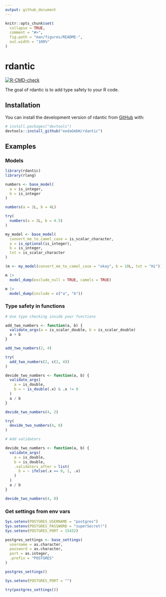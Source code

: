 ```yaml
---
output: github_document
---
```


<!-- README.md is generated from README.Rmd. Please edit that file -->

```r
knitr::opts_chunk$set(
  collapse = TRUE,
  comment = "#>",
  fig.path = "man/figures/README-",
  out.width = "100%"
)
```

# rdantic

<!-- badges: start -->
[![R-CMD-check](https://github.com/eodaGmbH/rdantic/actions/workflows/R-CMD-check.yaml/badge.svg)](https://github.com/eodaGmbH/rdantic/actions/workflows/R-CMD-check.yaml)
<!-- badges: end -->

The goal of rdantic is to add type safety to your R code.

## Installation

You can install the development version of rdantic from [GitHub](https://github.com/) with:

``` r
# install.packages("devtools")
devtools::install_github("eodaGmbH/rdantic")
```

## Examples

### Models

```r
library(rdantic)
library(rlang)

numbers <- base_model(
  a = is_integer,
  b = is_integer
)

numbers(a = 2L, b = 4L)

try(
  numbers(a = 2L, b = 4.5)
)

my_model <- base_model(
  convert_me_to_camel_case = is_scalar_character,
  a = is_optional(is_integer),
  b = is_integer,
  txt = is_scalar_character
)

(m <- my_model(convert_me_to_camel_case = "okay", b = 10L, txt = "Hi"))

m |>
  model_dump(exclude_null = TRUE, camels = TRUE)

m |>
  model_dump(include = c("a", "b"))
```

### Type safety in functions

```r
# Use type checking inside your functions

add_two_numbers <- function(a, b) {
  validate_args(a = is_scalar_double, b = is_scalar_double)
  a + b
}

add_two_numbers(2, 4)

try(
  add_two_numbers(2, c(2, 4))
)

devide_two_numbers <- function(a, b) {
  validate_args(
    a = is_double,
    b = ~ is_double(.x) & .x != 0
  )
  a / b
}

devide_two_numbers(4, 2)

try(
  devide_two_numbers(4, 0)
)

# Add validators

devide_two_numbers <- function(a, b) {
  validate_args(
    a = is_double,
    b = is_double,
    .validators_after = list(
      b = ~ ifelse(.x == 0, 1, .x)
    )
  )
  a / b
}

devide_two_numbers(4, 0)
```

### Get settings from env vars

```r
Sys.setenv(POSTGRES_USERNAME = "postgres")
Sys.setenv(POSTGRES_PASSWORD = "superSecret!")
Sys.setenv(POSTGRES_PORT = 15432)

postgres_settings <- base_settings(
  username = as.character,
  password = as.character,
  port = as.integer,
  .prefix = "POSTGRES"
)

postgres_settings()

Sys.setenv(POSTGRES_PORT = "")

try(postgres_settings())
```
